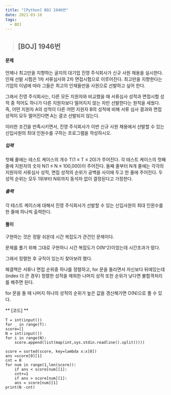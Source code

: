 ```yaml
---
title: "[Python] BOJ 1946번"
date: 2021-03-10
tags:
  - BOJ
---
```


> ## [BOJ] 1946번 

#### 문제
언제나 최고만을 지향하는 굴지의 대기업 진영 주식회사가 신규 사원 채용을 실시한다. 인재 선발 시험은 1차 서류심사와 2차 면접시험으로 이루어진다. 최고만을 지향한다는 기업의 이념에 따라 그들은 최고의 인재들만을 사원으로 선발하고 싶어 한다.

그래서 진영 주식회사는, 다른 모든 지원자와 비교했을 때 서류심사 성적과 면접시험 성적 중 적어도 하나가 다른 지원자보다 떨어지지 않는 자만 선발한다는 원칙을 세웠다. 즉, 어떤 지원자 A의 성적이 다른 어떤 지원자 B의 성적에 비해 서류 심사 결과와 면접 성적이 모두 떨어진다면 A는 결코 선발되지 않는다.

이러한 조건을 만족시키면서, 진영 주식회사가 이번 신규 사원 채용에서 선발할 수 있는 신입사원의 최대 인원수를 구하는 프로그램을 작성하시오.

##### 입력
첫째 줄에는 테스트 케이스의 개수 T(1 ≤ T ≤ 20)가 주어진다. 각 테스트 케이스의 첫째 줄에 지원자의 숫자 N(1 ≤ N ≤ 100,000)이 주어진다. 둘째 줄부터 N개 줄에는 각각의 지원자의 서류심사 성적, 면접 성적의 순위가 공백을 사이에 두고 한 줄에 주어진다. 두 성적 순위는 모두 1위부터 N위까지 동석차 없이 결정된다고 가정한다.
##### 출력
각 테스트 케이스에 대해서 진영 주식회사가 선발할 수 있는 신입사원의 최대 인원수를 한 줄에 하나씩 출력한다.

#### **풀이**
구현하는 것은 정말 쉬운데 시간 복잡도가 관건인 문제이다.

문제를 풀기 위해 그대로 구현하니 시간 복잡도가 O(N^2)이었는데 시간초과가 떴다.

그래서 정렬한 후 규칙이 있는지 찾아보려 했다.

해결책은 서류나 면접 순위중 하나를 정렬하고, for 문을 돌리면서 자신보다 뒤에있는데(index 더 큰 경우) 
정렬한 성적을 제외한 나머지 성적 또한 순위가 낮다면 불합격처리를 해주면 된다. 

for 문을 돌 때 나머지 하나의 성적의 순위가 높은 값을 갱신해가면 O(N)으로 풀 수 있다.


** [코드] **

    T = int(input())
    for _ in range(T):
    score=[]
    N = int(input())
    for i in range(N):
        score.append(list(map(int,sys.stdin.readline().split())))
        
    score = sorted(score, key=lambda x:x[0])
    ans =score[0][1]
    cnt = 0
    for num in range(1,len(score)):
        if ans < score[num][1]:
        cnt+=1
        if ans > score[num][1]:
        ans = score[num][1]
    print(N -cnt)